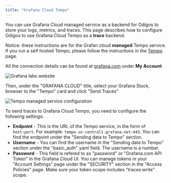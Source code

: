 ```yaml
---
title: "Grafana Cloud Tempo"
---
```


You can use Grafana Cloud managed service as a backend for Odigos to store your logs, metrics, and traces. 
This page describes how to configure Odigos to use Grafana Cloud Tempo as a **trace** backend.

Notice: these instructions are for the Grafan cloud **managed** Tempo service. 
If you run a self hosted Tempo, please follow the instructions in the [Tempo](/backends/tempo) page.

All the connection details can be found at [grafana.com](https://grafana.com) under **My Account**

<Frame>
    <img src="/backends/images/grafanacloud1.png" alt="Grafana labs website" />
</Frame>

Then, under the "GRAFANA CLOUD" title, select your Grafana Stuck, browser to the "Tempo" card and click "Send Traces"

<Frame>
    <img src="/backends/images/grafanacloud4.png" alt="Tempo managed service configuration" />
</Frame>

To send traces to Grafana Cloud Tempo, you need to configure the following settings:

- **Endpoint** - This is the URL of the Tempo service, in the form of `host:port`. For example: `tempo-us-central1.grafana.net:443`.
You can find the endpoint under the "Sending data to Tempo" section.
- **Username** - You can find the username in the "Sending data to Tempo" section under the "basic_auth" yaml field. 
The username is a number.
- **Password** - This field is refered to as "password" or "Grafana.com API Token" in the Grafana Cloud UI. 
You can manage tokens in your "Account Settings" page under the "SECURITY" section in the "Access Policies" page.
Make sure your token scope includes "traces:write" scope.
